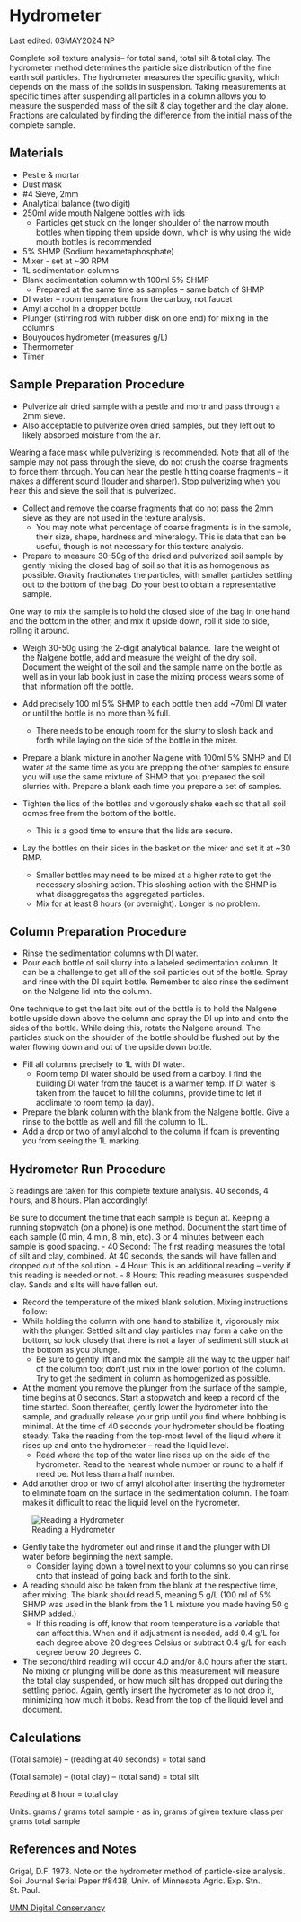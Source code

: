 # Hydrometer

::: callout-note
Last edited: 03MAY2024 NP

Complete soil texture analysis-- for total sand, total silt & total clay. The hydrometer method determines the particle size distribution of the fine earth soil particles. The hydrometer measures the specific gravity, which depends on the mass of the solids in suspension. Taking measurements at specific times after suspending all particles in a column allows you to measure the suspended mass of the silt & clay together and the clay alone. Fractions are calculated by finding the difference from the initial mass of the complete sample.
:::

## Materials

-   Pestle & mortar
-   Dust mask
-   #4 Sieve, 2mm
-   Analytical balance (two digit)
-   250ml wide mouth Nalgene bottles with lids
    -   Particles get stuck on the longer shoulder of the narrow mouth bottles when tipping them upside down, which is why using the wide mouth bottles is recommended
-   5% SHMP (Sodium hexametaphosphate)
-   Mixer - set at \~30 RPM
-   1L sedimentation columns
-   Blank sedimentation column with 100ml 5% SHMP
    -   Prepared at the same time as samples -- same batch of SHMP
-   DI water -- room temperature from the carboy, not faucet
-   Amyl alcohol in a dropper bottle
-   Plunger (stirring rod with rubber disk on one end) for mixing in the columns
-   Bouyoucos hydrometer (measures g/L)
-   Thermometer
-   Timer

## Sample Preparation Procedure

-   Pulverize air dried sample with a pestle and mortr and pass through a 2mm sieve.
-   Also acceptable to pulverize oven dried samples, but they left out to likely absorbed moisture from the air.

::: callout-tip
Wearing a face mask while pulverizing is recommended. Note that all of the sample may not pass through the sieve, do not crush the coarse fragments to force them through. You can hear the pestle hitting coarse fragments -- it makes a different sound (louder and sharper). Stop pulverizing when you hear this and sieve the soil that is pulverized.
:::

-   Collect and remove the coarse fragments that do not pass the 2mm sieve as they are not used in the texture analysis.
    -   You may note what percentage of coarse fragments is in the sample, their size, shape, hardness and mineralogy. This is data that can be useful, though is not necessary for this texture analysis.
-   Prepare to measure 30-50g of the dried and pulverized soil sample by gently mixing the closed bag of soil so that it is as homogenous as possible. Gravity fractionates the particles, with smaller particles settling out to the bottom of the bag. Do your best to obtain a representative sample.

::: callout-tip
One way to mix the sample is to hold the closed side of the bag in one hand and the bottom in the other, and mix it upside down, roll it side to side, rolling it around.
:::

-   Weigh 30-50g using the 2-digit analytical balance. Tare the weight of the Nalgene bottle, add and measure the weight of the dry soil. Document the weight of the soil and the sample name on the bottle as well as in your lab book just in case the mixing process wears some of that information off the bottle.

-   Add precisely 100 ml 5% SHMP to each bottle then add \~70ml DI water or until the bottle is no more than ¾ full.

    -   There needs to be enough room for the slurry to slosh back and forth while laying on the side of the bottle in the mixer.

-   Prepare a blank mixture in another Nalgene with 100ml 5% SMHP and DI water at the same time as you are prepping the other samples to ensure you will use the same mixture of SHMP that you prepared the soil slurries with. Prepare a blank each time you prepare a set of samples.

-   Tighten the lids of the bottles and vigorously shake each so that all soil comes free from the bottom of the bottle.

    -   This is a good time to ensure that the lids are secure.

-   Lay the bottles on their sides in the basket on the mixer and set it at \~30 RMP.

    -   Smaller bottles may need to be mixed at a higher rate to get the necessary sloshing action. This sloshing action with the SHMP is what disaggregates the aggregated particles.
    -   Mix for at least 8 hours (or overnight). Longer is no problem.

## Column Preparation Procedure

-   Rinse the sedimentation columns with DI water.
-   Pour each bottle of soil slurry into a labeled sedimentation column. It can be a challenge to get all of the soil particles out of the bottle. Spray and rinse with the DI squirt bottle. Remember to also rinse the sediment on the Nalgene lid into the column.

::: callout-tip
One technique to get the last bits out of the bottle is to hold the Nalgene bottle upside down above the column and spray the DI up into and onto the sides of the bottle. While doing this, rotate the Nalgene around. The particles stuck on the shoulder of the bottle should be flushed out by the water flowing down and out of the upside down bottle.
:::

-   Fill all columns precisely to 1L with DI water.
    -   Room temp DI water should be used from a carboy. I find the building DI water from the faucet is a warmer temp. If DI water is taken from the faucet to fill the columns, provide time to let it acclimate to room temp (a day).
-   Prepare the blank column with the blank from the Nalgene bottle. Give a rinse to the bottle as well and fill the column to 1L.
- Add a drop or two of amyl alcohol to the column if foam is preventing you from seeing the 1L marking.

## Hydrometer Run Procedure

::: callout-note
3 readings are taken for this complete texture analysis. 40 seconds, 4 hours, and 8 hours. Plan accordingly!
:::

::: callout-note
Be sure to document the time that each sample is begun at. Keeping a running stopwatch (on a phone) is one method. Document the start time of each sample (0 min, 4 min, 8 min, etc). 3 or 4 minutes between each sample is good spacing. - 40 Second: The first reading measures the total of silt and clay, combined. At 40 seconds, the sands will have fallen and dropped out of the solution. - 4 Hour: This is an additional reading -- verify if this reading is needed or not. - 8 Hours: This reading measures suspended clay. Sands and silts will have fallen out.
:::

-   Record the temperature of the mixed blank solution. Mixing instructions follow:
-   While holding the column with one hand to stabilize it, vigorously mix with the plunger. Settled silt and clay particles may form a cake on the bottom, so look closely that there is not a layer of sediment still stuck at the bottom as you plunge.
    -   Be sure to gently lift and mix the sample all the way to the upper half of the column too; don't just mix in the lower portion of the column. Try to get the sediment in column as homogenized as possible.
-   At the moment you remove the plunger from the surface of the sample, time begins at 0 seconds. Start a stopwatch and keep a record of the time started. Soon thereafter, gently lower the hydrometer into the sample, and gradually release your grip until you find where bobbing is minimal. At the time of 40 seconds your hydrometer should be floating steady. Take the reading from the top-most level of the liquid where it rises up and onto the hydrometer -- read the liquid level.
    -   Read where the top of the water line rises up on the side of the hydrometer. Read to the nearest whole number or round to a half if need be. Not less than a half number.
- Add another drop or two of amyl alcohol after inserting the hydrometer to eliminate foam on the surface in the sedimentation column. The foam makes it difficult to read the liquid level on the hydrometer.

![Reading a Hydrometer](hydrometer1.png){#fig-hydrometer}

-   Gently take the hydrometer out and rinse it and the plunger with DI water before beginning the next sample.
    -   Consider laying down a towel next to your columns so you can rinse onto that instead of going back and forth to the sink.
-   A reading should also be taken from the blank at the respective time, after mixing. The blank should read 5, meaning 5 g/L (100 ml of 5% SHMP was used in the blank from the 1 L mixture you made having 50 g SHMP added.)
    -   If this reading is off, know that room temperature is a variable that can affect this. When and if adjustment is needed, add 0.4 g/L for each degree above 20 degrees Celsius or subtract 0.4 g/L for each degree below 20 degrees C.
-   The second/third reading will occur 4.0 and/or 8.0 hours after the start. No mixing or plunging will be done as this measurement will measure the total clay suspended, or how much silt has dropped out during the settling period. Again, gently insert the hydrometer as to not drop it, minimizing how much it bobs. Read from the top of the liquid level and document.

## Calculations

(Total sample) -- (reading at 40 seconds) = total sand

(Total sample) -- (total clay) -- (total sand) = total silt

Reading at 8 hour = total clay

Units: grams / grams total sample - as in, grams of given texture class per grams total sample

## References and Notes

Grigal, D.F. 1973. Note on the hydrometer method of particle-size analysis. Soil Journal Serial Paper #8438, Univ. of Minnesota Agric. Exp. Stn., St. Paul.

[UMN Digital Conservancy](https://hdl.handle.net/11299/58296)
